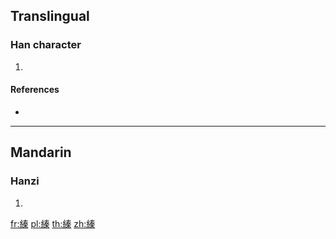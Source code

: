 {{character info/new}}
==Translingual==

===Han character===
{{Han char|rn=120|rad=糸|as=10|sn=16|four=24994|canj=VFQKD}}

# {{defn|Han|sort=糸10}}

====References====
* {{Han ref|kx=0935.060|dkj=27790|hdz=53433.090|uh=7E25|ud=32293|bh=EADD|bd=60125}}

----

==Mandarin==

===Hanzi===
{{cmn-hanzi|pin=[[zhěn]] ([[zhen3]])|wg=chen<sup>3</sup>}}

# {{defn|lang=cmn|sort=糸10}}

[[fr:縥]]
[[pl:縥]]
[[th:縥]]
[[zh:縥]]
